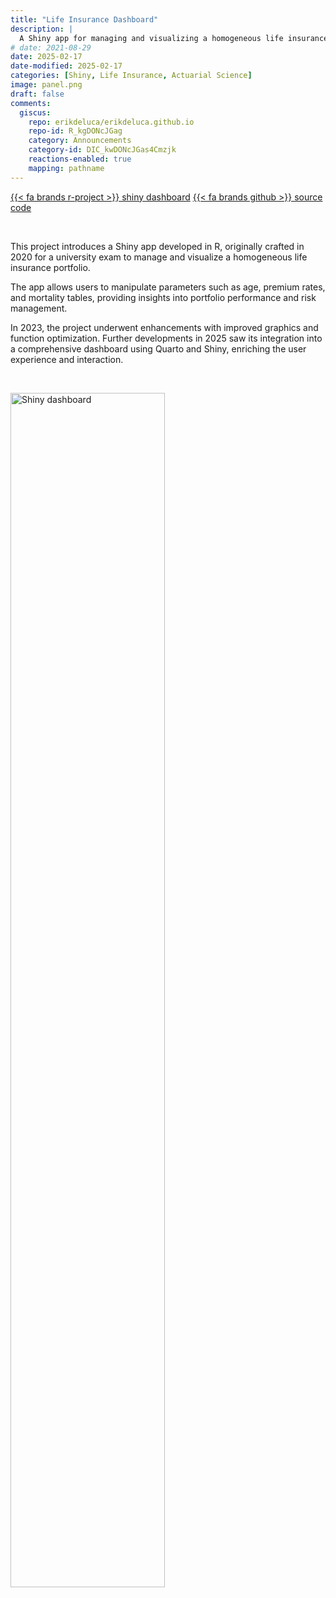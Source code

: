 ```yaml
---
title: "Life Insurance Dashboard"
description: |
  A Shiny app for managing and visualizing a homogeneous life insurance portfolio.
# date: 2021-08-29
date: 2025-02-17
date-modified: 2025-02-17
categories: [Shiny, Life Insurance, Actuarial Science]
image: panel.png
draft: false
comments:
  giscus:
    repo: erikdeluca/erikdeluca.github.io
    repo-id: R_kgDONcJGag
    category: Announcements
    category-id: DIC_kwDONcJGas4Cmzjk
    reactions-enabled: true
    mapping: pathname
---
```


[{{< fa brands r-project >}} shiny dashboard](https://erikdeluca.shinyapps.io/Life-Insurance-Portfolio-Dashboard/){.btn target=_blank} [{{< fa brands github >}} source code](https://github.com/erikdeluca/Portafoglio-assicurazioni-vita){.btn target=_blank}

<br>

This project introduces a Shiny app developed in R, originally crafted in 2020 for a university exam to manage and visualize a homogeneous life insurance portfolio. 

The app allows users to manipulate parameters such as age, premium rates, and mortality tables, providing insights into portfolio performance and risk management. 

In 2023, the project underwent enhancements with improved graphics and function optimization. 
Further developments in 2025 saw its integration into a comprehensive dashboard using Quarto and Shiny, enriching the user experience and interaction. 

<!-- While still in development, the app is a valuable educational tool, currently available only in Italian, with plans to broaden its accessibility and features in future updates. -->

<!-- # Motivation -->

<!-- It doesn't get much better than playing around with data that mean a lot to you. For me, that's my Strava data (yes, I do recognize that that might sound a bit silly) -- I'm fortunate enough to have near-immediate access to some of the greatest hiking trails around (yes, I also recognize that I'm totally biased), and spending my free time romping around our local mountains has been so important for my mental health. *So,* when I was ready to do my first real deep-dive into learning how to build Shiny apps and dashboards, I knew these were the data I needed to use. -->

<!-- # What's on the dashboard? -->

<!-- This is very much an ongoing work in-progress, but the first version included a "Gear Garage" for tracking mileage on my hiking boots and bike, an activity heat map of all recorded hikes, bike rides, and walks, visualizations for exploring activity distance and elevation gain, and an interactive table of the raw data. -->

<!-- There are many more visualizations and features I'd love to add (but have been severely lacking the time to do so). I also still manually retrieve new activities using the Strava API via the [`{rStrava}` package](https://github.com/fawda123/rStrava), but I hope to automate this in the next version. Stay tuned! -->

<br>

<img class="img-styling" src="panel.png" alt="Shiny dashboard" width="70%">

